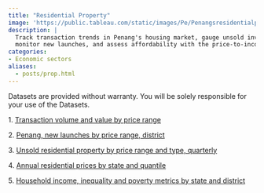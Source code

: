 ```yaml
---
title: "Residential Property"
image: 'https://public.tableau.com/static/images/Pe/Penangsresidentialproperty/Supply-demand/1.png'
description: |
  Track transaction trends in Penang's housing market, gauge unsold inventory, 
  monitor new launches, and assess affordability with the price-to-income ratio
categories: 
- Economic sectors
aliases:
  - posts/prop.html
---
```


::: {.dashboard}
```{=html}
<script type='module' src='https://public.tableau.com/javascripts/api/tableau.embedding.3.latest.min.js'></script>
<tableau-viz id='tableau-viz' 
    src='https://public.tableau.com/views/Penangsresidentialproperty/Supply-demand' 
    width='1000' height='850' toolbar='bottom' >
  <custom-parameter name=":showShareOptions" value="false"></custom-parameter>
</tableau-viz>
```
:::

::: {.callout-important icon="false" collapse="true" title="Download data"}
Datasets are provided without warranty. You will be solely responsible for your use of the Datasets.

1\. [Transaction volume and value by price range](https://docs.google.com/spreadsheets/d/e/2PACX-1vTzR2vcnLKJ2iPssrbq60wNXOE8h5bfGL5nGGFIq4zDzroA5Cxjx8ISByXx09PEDILukMzxP85o4wOn/pub?gid=1467857133&single=true&output=csv)

2\. [Penang, new launches by price range, district](https://docs.google.com/spreadsheets/d/e/2PACX-1vQ52x_D61b2yjTKAxgNewD5Pg85BRJz66oGetxPwNgXymWTcA3C4BprzaYBFWHTSGQb77TTQHJ3b_nF/pub?gid=1566335107&single=true&output=csv)

3\. [Unsold residential property by price range and type, quarterly](https://docs.google.com/spreadsheets/d/e/2PACX-1vSe60O1UMX-l_Xg0tVJaz37Kxv1ptLJ2GsARk2fuz9hs9Fft12s2Ey6mqV9p43qj7IJSM45OQWKlGlW/pub?gid=1217652967&single=true&output=csv)

4\. [Annual residential prices by state and quantile](https://docs.google.com/spreadsheets/d/e/2PACX-1vS9XL_HPUUaHS6AeiRNea4hLnEM3yatVT_wUeKYZfexOt3ufamK1gPJpd65zLnM-Na8fto20gNC_z4P/pub?gid=653003630&single=true&output=csv)

5\. [Household income, inequality and poverty metrics by state and district](https://docs.google.com/spreadsheets/d/e/2PACX-1vQnkVj7bQIJIK7b_FTq5zNsrTCSY9g2LGt5Q0byAQkC_ZYOJDKmZReYHshxO4OdleBmmwzAHR1rPuNt/pub?gid=2071777810&single=true&output=csv)
:::
